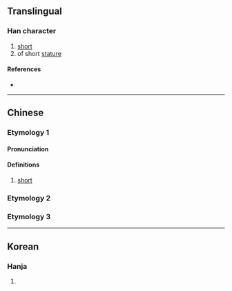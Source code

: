 {{character info/new}}
==Translingual==

===Han character===
{{Han char|rn=9|rad=人|as=05|sn=7|four=|canj=OUU|ids=⿰[[亻]][[出]]}}

# [[short]]
# of short [[stature]]

====References====
* {{Han ref|kx=0096.150|dkj=00465|hdz=10140.040|uh=3441|ud=13377}}

----

==Chinese==
{{zh-forms}}
===Etymology 1===
====Pronunciation====
{{zh-pron
|m=zhuō
|c=zyut3,zyut6
|mc=y
|oc=
|ma=
|cat=a
}}

====Definitions====
{{zh-hanzi}}

# [[short]]
===Etymology 2===
{{zh-see|儲|ss}}
===Etymology 3===
{{zh-see|貯|ss}}

----

==Korean==

===Hanja===
{{ko-hanja|hangeul=출|rv=chul|mr=ch'ul|y=chwul|eumhun=짧다|ehrv=jjalta|ehmr=tchalta|ehy=ccalpta}}

# {{rfdef|ko|sort=人05}}